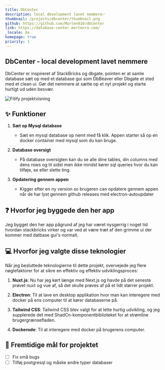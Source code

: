 ```yaml
---
title: DbCenter
description: local development lavet nemmere✅
thumbnail: /projects/dbcenter/thumbnail.png
github: https://github.com/Morten010/dbCenter
link: https://database-center.mortenra.com/
_locale: da
homepage: true
priority: 1
---
```



## DbCenter - local development lavet nemmere

DbCenter er inspireret af StackBricks og dbgate. pointen er at samle database sæt op med et database gui som DbBeaver eller Dbgate et sted med et clean ui. Gør det nemmere at sætte op et nyt projekt og starte hurtigt ud uden besvær.

![Fitify projektvisning](/projects/dbcenter/showcase.png)

## ✨ Funktioner
1. **Sæt op Mysql database**
   - Sæt en mysql database op nemt med få klik. Appen starter så op en docker container med mysql som du kan bruge. 

2. **Database oversigt**
   - På database oversigten kan du se alle dine tables, din columns med dens rows og til sidst men ikke mindst kører sql queries hvor du kan tilføje, se eller slette ting.
3. **Opdatering gennem appen**
   - Kigger efter en ny version so brugeren can opdatere gennem appen når de har lyst gennem github releases med electron-autoupdater

## ❓ Hvorfor jeg byggede den her app

Jeg bygget den her app pågrund af jeg har været nysgerrig i noget tid hvordan stackbricks virker og var ved at være træt af den grimme ui der kommer med datbase gui's normalt.

## 💻 Hvorfor jeg valgte disse teknologier

Når jeg besluttede teknologierne til dette projekt, overvejede jeg flere nøglefaktorer for at sikre en effektiv og effektiv udviklingsproces:

1. **Nuxt.js**: Nu har jeg kørt længe med Next.js og havde på det seneste prøvet nuxt og vue af, så det skulle prøves af på et lidt størrer projekt.

2. **Electron**: Til at lave en desktop applikation hvor man kan interegere med docker på ens computer til at kører databaserne på.

3. **Tailwind CSS**: Tailwind CSS blev valgt for at lette hurtig udvikling, og jeg supplerede det med ShadCn-komponentbiblioteket for at strømline brugergrænsefladen.

5. **Dockerode**: Til at interegere med docker på brugerens computer.

## 🚀 Fremtidige mål for projektet
- [ ] Fix små bugs
- [ ] Tilføj postgresql og måske andre typer databaser